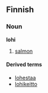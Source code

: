 ==Finnish==

===Noun===
'''lohi'''

# [[salmon]]

====Derived terms====
*[[lohestaa]]
*[[lohikeitto]]